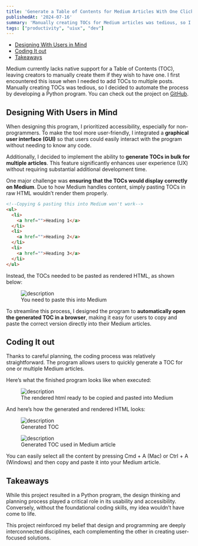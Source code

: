 ```yaml
---
title: 'Generate a Table of Contents for Medium Articles With One Click'
publishedAt: '2024-07-16'
summary: 'Manually creating TOCs for Medium articles was tedious, so I decided to automate the process by developing a Python program.'
tags: ["productivity", "uiux", "dev"]
---
```


- [Designing With Users in Mind](#designing-with-users-in-mind)
- [Coding It out](#coding-it-out)
- [Takeaways](#takeaways)

Medium currently lacks native support for a Table of Contents (TOC), leaving creators to manually create them if they wish to have one. I first encountered this issue when I needed to add TOCs to multiple posts. Manually creating TOCs was tedious, so I decided to automate the process by developing a Python program. You can check out the project on [GitHub](https://github.com/mrjwei/medium-toc-generator).

## Designing With Users in Mind

When designing this program, I prioritized accessibility, especially for non-programmers. To make the tool more user-friendly, I integrated a **graphical user interface (GUI)** so that users could easily interact with the program without needing to know any code.

Additionally, I decided to implement the ability to **generate TOCs in bulk for multiple articles**. This feature significantly enhances user experience (UX) without requiring substantial additional development time.

One major challenge was **ensuring that the TOCs would display correctly on Medium**. Due to how Medium handles content, simply pasting TOCs in raw HTML wouldn’t render them properly.

```html
<!--Copying & pasting this into Medium won't work-->
<ul>
  <li>
    <a href="">Heading 1</a>
  </li>
  <li>
    <a href="">Heading 2</a>
  </li>
  <li>
    <a href="">Heading 3</a>
  </li>
</ul>
```

Instead, the TOCs needed to be pasted as rendered HTML, as shown below:

<figure style={{ textAlign: 'center' }}>
  <img src="/generate-toc-for-medium/toc.png" alt="description" />
  <figcaption>You need to paste this into Medium</figcaption>
</figure>

To streamline this process, I designed the program to **automatically open the generated TOC in a browser**, making it easy for users to copy and paste the correct version directly into their Medium articles.

## Coding It out

Thanks to careful planning, the coding process was relatively straightforward. The program allows users to quickly generate a TOC for one or multiple Medium articles.

Here’s what the finished program looks like when executed:

<figure style={{ textAlign: 'center' }}>
  <img src="/generate-toc-for-medium/gui.png" alt="description" />
  <figcaption>The rendered html ready to be copied and pasted into Medium</figcaption>
</figure>

And here’s how the generated and rendered HTML looks:

<figure style={{ textAlign: 'center' }}>
  <img src="/generate-toc-for-medium/generated-toc.png" alt="description" />
  <figcaption>Generated TOC</figcaption>
</figure>

<figure style={{ textAlign: 'center' }}>
  <img src="/generate-toc-for-medium/toc-in-use.png" alt="description" />
  <figcaption>Generated TOC used in Medium article</figcaption>
</figure>

You can easily select all the content by pressing Cmd + A (Mac) or Ctrl + A (Windows) and then copy and paste it into your Medium article.

## Takeaways

While this project resulted in a Python program, the design thinking and planning process played a critical role in its usability and accessibility. Conversely, without the foundational coding skills, my idea wouldn’t have come to life.

This project reinforced my belief that design and programming are deeply interconnected disciplines, each complementing the other in creating user-focused solutions.
